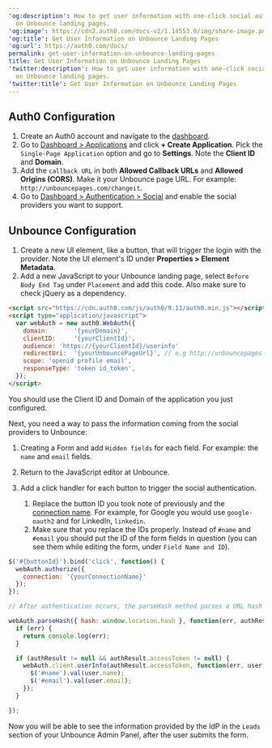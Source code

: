 ---
'og:description': How to get user information with one-click social authentication
  on Unbounce landing pages.
'og:image': https://cdn2.auth0.com/docs-v2/1.14553.0/img/share-image.png
'og:title': Get User Information on Unbounce Landing Pages
'og:url': https://auth0.com/docs/
permalink: get-user-information-on-unbounce-landing-pages
title: Get User Information on Unbounce Landing Pages
'twitter:description': How to get user information with one-click social authentication
  on Unbounce landing pages.
'twitter:title': Get User Information on Unbounce Landing Pages
---
## Auth0 Configuration

1. Create an Auth0 account and navigate to the [dashboard](https://manage.auth0.com/#).
2. Go to [Dashboard > Applications](https://manage.auth0.com/#/applications) and click **+ Create Application**. Pick the `Single-Page Application` option and go to **Settings**. Note the **Client ID** and **Domain**.
3. Add the `callback URL` in both **Allowed Callback URLs** and **Allowed Origins (CORS)**. Make it your Unbounce page URL. For example: `http://unbouncepages.com/changeit`.
4. Go to [Dashboard > Authentication > Social](https://manage.auth0.com/#/connections/social) and enable the social providers you want to support.

## Unbounce Configuration

1. Create a new UI element, like a button, that will trigger the login with the provider. Note the UI element's ID under **Properties > Element Metadata**.
2. Add a new JavaScript to your Unbounce landing page, select `Before Body End Tag` under `Placement` and add this code. Also make sure to check jQuery as a dependency.

```html lines
<script src="https://cdn.auth0.com/js/auth0/9.11/auth0.min.js"></script>
<script type="application/javascript">
  var webAuth = new auth0.WebAuth({
    domain:       '{yourDomain}',
    clientID:     '{yourClientId}',
    audience: 'https://{yourClientId}/userinfo'
    redirectUri:  '{yourUnbouncePageUrl}', // e.g http://unbouncepages.com/changeit
    scope: 'openid profile email',
    responseType: 'token id_token',
  });
</script>
```






You should use the <Tooltip tip="Client ID: Identification value given to your registered resource from Auth0." cta="View Glossary" href="/docs/glossary?term=Client+ID">Client ID</Tooltip> and Domain of the application you just configured.

Next, you need a way to pass the information coming from the social providers to Unbounce:

1. Creating a Form and add `Hidden fields` for each field. For example: the `name` and `email` fields.
2. Return to the JavaScript editor at Unbounce.
3. Add a click handler for each button to trigger the social authentication.

   1. Replace the button ID you took note of previously and the [connection name](/docs/authenticate/identity-providers/locate-the-connection-id). For example, for Google you would use `google-oauth2` and for LinkedIn, `linkedin`.
   2. Make sure that you replace the IDs properly. Instead of `#name` and `#email` you should put the ID of the form fields in question (you can see them while editing the form, under `Field Name and ID`).

```js lines
$('#{buttonId}').bind('click', function() { 
  webAuth.authorize({
    connection: '{yourConnectionName}'
  });
});

// After authentication occurs, the parseHash method parses a URL hash fragment to extract the result of an Auth0 authentication response.

webAuth.parseHash({ hash: window.location.hash }, function(err, authResult) { 
  if (err) { 
    return console.log(err); 
  }

  if (authResult != null && authResult.accessToken != null) {
    webAuth.client.userInfo(authResult.accessToken, function(err, user) {
      $('#name').val(user.name); 
      $('#email').val(user.email); 
    }); 
  } 

});
```






Now you will be able to see the information provided by the <Tooltip tip="Identity Provider (IdP): Service that stores and manages digital identities." cta="View Glossary" href="/docs/glossary?term=IdP">IdP</Tooltip> in the `Leads` section of your Unbounce Admin Panel, after the user submits the form.